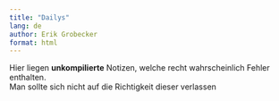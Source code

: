 ```yaml
---
title: "Dailys"
lang: de
author: Erik Grobecker
format: html
---
```


Hier liegen **unkompilierte** Notizen, welche recht wahrscheinlich Fehler enthalten.\
Man sollte sich nicht auf die Richtigkeit dieser verlassen
